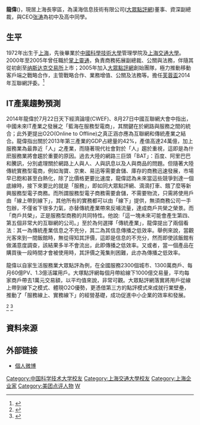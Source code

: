 {{expand|time=2014-11-21T11:26:03+00:00}}

'''龍偉'''({{bd|1972年|7月||}})，現居上海長寧區，為漢海信息技術有限公司([[大众点评网|大眾點評網]])董事、資深副總裁，與CEO[[张涛_(互联网)|张涛]]為初中及高中同學。

==生平==
1972年出生于[[上海|上海]]，先後畢業於[[中國科學技術大學|中國科學技術大學]]管理學院及[[上海交通大學|上海交通大學]]。2000年至2005年曾任職於[[掌上靈通|掌上靈通]]，負責商務拓展副總裁、公關與法務，伴隨其從初創至[[纳斯达克交易所|纳斯达克交易所]]上市；2005年加入[[大眾點評網|大眾點評網]]創始團隊，極力推動移動客戶端之戰略合作，主管戰略合作、業務增值、公關及法務等。擔任[http://www.lotusprize.com/ 芙蓉盃]2014年互聯網評委。<ref>{{cite website|title=龍偉 |url=http://www.lotusprize.com/2014/archives/190/ |language=zh-hans |publisher=LotusPrize}}</ref>

== IT產業趨勢預測 ==
2014年龍偉於7月22日天下經濟論壇(CWEF)、8月27日中國互聯網大會中指出，中國未來IT產業之發展之「藍海在服務型電商」，其關鍵在於網路與服務之間的統合；此外更提出O2O(Online to Offline)之真正涵亦應為互聯網和傳統產業之結合。龍偉指出關於2013年第三產業的GDP占總量的42%，產值高達24萬億，加上服務業為最靠近「人」之產業，而隨著現代社會對於「人」趨於重視，這即是為什麽服務業將會趨於重要的原因。過去大陸的網路三巨頭「BAT」：百度、阿里巴巴和騰訊，分別處理關於網路上人與人、人與訊息以及人與商品的問題。但隨著大陸傳統實務型電商，例如淘寶、京東、易迅等需要倉儲、庫存的商務迅速發展，市場早已飽和甚至白熱化，除了比價格更要比速度，龍偉認為未來當這些競爭到達一個底線時，接下來要比的就是「服務」，即如同大眾點評網、滴滴打車、餓了麼等新興服務型電子商務。而所謂服務型電子商務需要倉儲，不需要物流，只需將使用戶由「線上帶到線下」，其他所有的實務都可以由「線下」提供，無須商務公司一手包辦，不僅省下很多力氣，亦替傳統產業帶來反哺流量，達成商戶共榮之榮景。而「商戶共榮」，正是服務型商務的共同特性。他說:「這一塊未來可能會產生第四、第五個非常大的互聯網的公司。」至於為何選擇「傳統產業」，龍偉提出了兩個看法：其一為傳統產業信息之不充分，其二為其信息傳播之低效率。舉例來說，當觀光客來到一間飯館時，無從得知其評價，這即是信息的不充分，然而即使該飯館有做滿意度調查，該結果多半不會流出，此即傳播之低效率。又或者，當一個產品在購買後一段時間才會被使用時，其評價之蒐集則困難，此亦為傳播之低效率。

龍偉以自家生活服務業大眾點評為例，在全國服務2300個城市、1300萬商戶、每月60億PV、1.3億活躍用戶。大塚點評網每個月帶給線下1000億交易量，平均每家商戶帶去1萬元交易額，以平均值來說，非常可觀。大眾點評網落實將用戶從線上帶到線下之模式、體現O2O優勢，更憑借第三方的點評模式來成就行業壁壘，推動了「服務線上、實務線下」的經營基礎，成功促進中小企業的效率和發展。

<ref>{{cite website|title=大眾點評網創辦人龍偉：服務型電商 才是藍海 |url=http://www.cw.com.tw/article/article.action?id=5059932 |language=zh-hant |publisher=天下雜誌}}</ref>
<ref>{{cite website|title=大众点评龙伟：服务型电商成创业热点 |url=http://tech.qq.com/a/20140827/055711.htm |language=zh-hans |publisher=騰訊科技}}</ref>

== 資料来源 ==
{{Reflist}}

== 外部链接 ==
* [http://www.weibo.com/dplongwei 個人微博]

{{Authority control}}
{{DEFAULTSORT:L}}
[[Category:中国科学技术大学校友|Category:中国科学技术大学校友]]
[[Category:上海交通大學校友|Category:上海交通大學校友]]
[[Category:上海企业家|Category:上海企业家]]
[[Category:美团点评人物|Category:美团点评人物]]
[[Category:龍姓|W]]